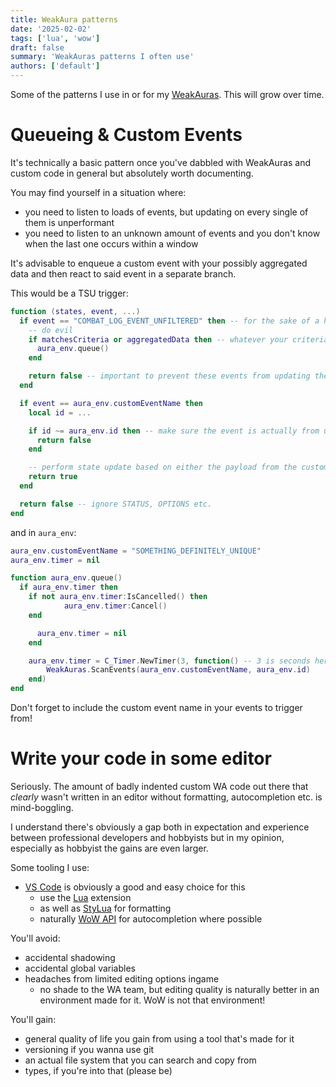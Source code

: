 ```yaml
---
title: WeakAura patterns
date: '2025-02-02'
tags: ['lua', 'wow']
draft: false
summary: 'WeakAuras patterns I often use'
authors: ['default']
---
```


Some of the patterns I use in or for my [WeakAuras](https://weakauras.wtf/). This will grow over time.

# Queueing & Custom Events

It's technically a basic pattern once you've dabbled with WeakAuras and custom code in general but absolutely worth documenting.

You may find yourself in a situation where:

- you need to listen to loads of events, but updating on every single of them is unperformant
- you need to listen to an unknown amount of events and you don't know when the last one occurs within a window

It's advisable to enqueue a custom event with your possibly aggregated data and then react to said event in a separate branch.

This would be a TSU trigger:

```lua
function (states, event, ...)
  if event == "COMBAT_LOG_EVENT_UNFILTERED" then -- for the sake of a high-frequency example
    -- do evil
    if matchesCriteria or aggregatedData then -- whatever your criteria are
      aura_env.queue()
    end

    return false -- important to prevent these events from updating the aura
  end

  if event == aura_env.customEventName then
    local id = ...

    if id ~= aura_env.id then -- make sure the event is actually from us
      return false
    end

    -- perform state update based on either the payload from the custom event or aggregated data
    return true
  end

  return false -- ignore STATUS, OPTIONS etc.
end
```

and in `aura_env`:

```lua
aura_env.customEventName = "SOMETHING_DEFINITELY_UNIQUE"
aura_env.timer = nil

function aura_env.queue()
  if aura_env.timer then
    if not aura_env.timer:IsCancelled() then
		   	aura_env.timer:Cancel()
    end

	  aura_env.timer = nil
	end

	aura_env.timer = C_Timer.NewTimer(3, function() -- 3 is seconds here, whatever you need
		WeakAuras.ScanEvents(aura_env.customEventName, aura_env.id)
	end)
end
```

Don't forget to include the custom event name in your events to trigger from!

# Write your code in some editor

Seriously. The amount of badly indented custom WA code out there that _clearly_ wasn't written in an editor without formatting, autocompletion etc. is mind-boggling.

I understand there's obviously a gap both in expectation and experience between professional developers and hobbyists but in my opinion, especially as hobbyist the gains are even larger.

Some tooling I use:

- [VS Code](https://code.visualstudio.com/) is obviously a good and easy choice for this
  - use the [Lua](https://marketplace.visualstudio.com/items?itemName=sumneko.lua) extension
  - as well as [StyLua](https://marketplace.visualstudio.com/items?itemName=JohnnyMorganz.stylua) for formatting
  - naturally [WoW API](https://marketplace.visualstudio.com/items?itemName=ketho.wow-api) for autocompletion where possible

You'll avoid:

- accidental shadowing
- accidental global variables
- headaches from limited editing options ingame
  - no shade to the WA team, but editing quality is naturally better in an environment made for it. WoW is not that environment!

You'll gain:

- general quality of life you gain from using a tool that's made for it
- versioning if you wanna use git
- an actual file system that you can search and copy from
- types, if you're into that (please be)
